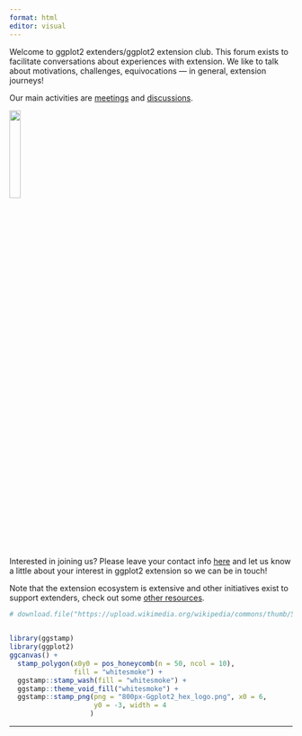 ```yaml
---
format: html
editor: visual
---
```



Welcome to ggplot2 extenders/ggplot2 extension club. This forum exists to facilitate conversations about experiences with extension. We like to talk about motivations, challenges, equivocations — in general, extension journeys!


Our main activities are [meetings](./meetings.html) and [discussions](./discussion.html).

![](ggextenders-hex_files/figure-html/unnamed-chunk-1-1.png){width=20%}

Interested in joining us? Please leave your contact info [here](https://docs.google.com/forms/d/e/1FAIpQLSe3M1KwUPrmTfEGuuQp0fZ0J7dZkk_82gb310JCvdouMTa_7Q/viewform) and let us know a little about your interest in ggplot2 extension so we can be in touch!


Note that the extension ecosystem is extensive and other initiatives exist to support extenders, check out some [other resources](./additional-resources.html).

```r
# download.file("https://upload.wikimedia.org/wikipedia/commons/thumb/5/5a/Ggplot2_hex_logo.png/800px-Ggplot2_hex_logo.png", destfile = "800px-Ggplot2_hex_logo.png")  
  

library(ggstamp)
library(ggplot2)
ggcanvas() + 
  stamp_polygon(x0y0 = pos_honeycomb(n = 50, ncol = 10), 
                fill = "whitesmoke") + 
  ggstamp::stamp_wash(fill = "whitesmoke") +
  ggstamp::theme_void_fill("whitesmoke") + 
  ggstamp::stamp_png(png = "800px-Ggplot2_hex_logo.png", x0 = 6,
                     y0 = -3, width = 4
                    )


```

------------------------------------------------------------------------
